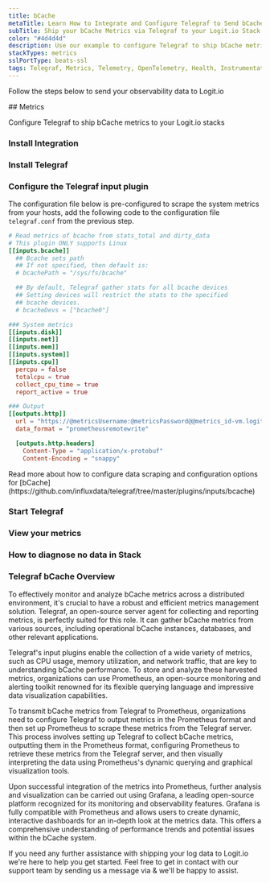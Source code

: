 ```yaml
---
title: bCache
metaTitle: Learn How to Integrate and Configure Telegraf to Send bCache Metrics
subTitle: Ship your bCache Metrics via Telegraf to your Logit.io Stack
color: "#4d4d4d"
description: Use our example to configure Telegraf to ship bCache metrics to your Logit.io stacks.
stackTypes: metrics
sslPortType: beats-ssl
tags: Telegraf, Metrics, Telemetry, OpenTelemetry, Health, Instrumentation, bCache, Prometheus, Cache, Linux Cache, Bcache
---
```


Follow the steps below to send your observability data to Logit.io

<Steps>
  ## Metrics

  Configure Telegraf to ship bCache metrics to your Logit.io stacks
  
  ### Install Integration
  <InstallIntegration/>

  ### Install Telegraf

  <InstallTelegraf />

  ### Configure the Telegraf input plugin

  The configuration file below is pre-configured to scrape the system metrics from your hosts, add the following code to the configuration file `telegraf.conf` from the previous step.

  ```toml copy showLineNumbers /@metricsUsername/ /@metricsPassword/ /@metrics_id/ /@vmAgentPort/
  # Read metrics of bcache from stats_total and dirty_data
  # This plugin ONLY supports Linux
  [[inputs.bcache]]
    ## Bcache sets path
    ## If not specified, then default is:
    # bcachePath = "/sys/fs/bcache"

    ## By default, Telegraf gather stats for all bcache devices
    ## Setting devices will restrict the stats to the specified
    ## bcache devices.
    # bcacheDevs = ["bcache0"]

  ### System metrics
  [[inputs.disk]]
  [[inputs.net]]
  [[inputs.mem]]
  [[inputs.system]]
  [[inputs.cpu]]
    percpu = false
    totalcpu = true
    collect_cpu_time = true
    report_active = true

  ### Output
  [[outputs.http]]
    url = "https://@metricsUsername:@metricsPassword@@metrics_id-vm.logit.io:@vmAgentPort/api/v1/write"
    data_format = "prometheusremotewrite"

    [outputs.http.headers]
      Content-Type = "application/x-protobuf"
      Content-Encoding = "snappy"
  ```

  <Callout type="info">
    Read more about how to configure data scraping and configuration options for [bCache](https://github.com/influxdata/telegraf/tree/master/plugins/inputs/bcache)
  </Callout>

  ### Start Telegraf

  <StartTelegraf />

  ### View your metrics
  <LaunchStack source="bCache_Metrics_via_Telegraf" utmMedium="metrics" utmCampaign="telegraf-bCache-metrics" />

  ### How to diagnose no data in Stack

  <DiagnoseNoData />

</Steps>

### Telegraf bCache Overview

To effectively monitor and analyze bCache metrics across a distributed environment, it's crucial to have a robust and efficient metrics 
management solution. Telegraf, an open-source server agent for collecting and reporting metrics, is perfectly suited for this role. It can 
gather bCache metrics from various sources, including operational bCache instances, databases, and other relevant applications.

Telegraf's input plugins enable the collection of a wide variety of metrics, such as CPU usage, memory utilization, and network traffic, that 
are key to understanding bCache performance. To store and analyze these harvested metrics, organizations can use Prometheus, an open-source 
monitoring and alerting toolkit renowned for its flexible querying language and impressive data visualization capabilities.

To transmit bCache metrics from Telegraf to Prometheus, organizations need to configure Telegraf to output metrics in the Prometheus format 
and then set up Prometheus to scrape these metrics from the Telegraf server. This process involves setting up Telegraf to collect bCache 
metrics, outputting them in the Prometheus format, configuring Prometheus to retrieve these metrics from the Telegraf server, and then visually 
interpreting the data using Prometheus's dynamic querying and graphical visualization tools.

Upon successful integration of the metrics into Prometheus, further analysis and visualization can be carried out using Grafana, a leading 
open-source platform recognized for its monitoring and observability features. Grafana is fully compatible with Prometheus and allows users to 
create dynamic, interactive dashboards for an in-depth look at the metrics data. This offers a comprehensive understanding of performance 
trends and potential issues within the bCache system.

If you need any further assistance with shipping your log data to Logit.io we're here to help you get started. Feel free to get in contact with 
our support team by sending us a message via <IntercomButton text="live chat" /> & we'll be happy to assist.